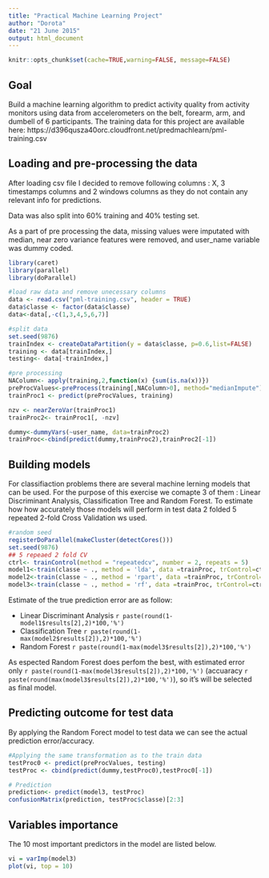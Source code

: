 ```yaml
---
title: "Practical Machine Learning Project"
author: "Dorota"
date: "21 June 2015"
output: html_document
---
```


```r
knitr::opts_chunk$set(cache=TRUE,warning=FALSE, message=FALSE)
```

## Goal

Build a machine learning algorithm to predict activity quality from activity monitors using data from accelerometers on the belt, forearm, arm, and dumbell of 6 participants. 
The training data for this project are available here: 
https://d396qusza40orc.cloudfront.net/predmachlearn/pml-training.csv

## Loading and pre-processing the data

After loading csv file I decided to remove following columns : X, 3 timestamps columns and 2 windows columns as they do not contain any relevant info for predictions.

Data was also split into 60% training and 40% testing set.

As a part of pre processing the data, missing values were imputated with median, near zero variance features were removed, and user_name variable was dummy coded.

```r
library(caret)
library(parallel)
library(doParallel)

#load raw data and remove unecessary columns
data <- read.csv("pml-training.csv", header = TRUE)
data$classe <- factor(data$classe)
data<-data[,-c(1,3,4,5,6,7)]

#split data
set.seed(9876)
trainIndex <- createDataPartition(y = data$classe, p=0.6,list=FALSE)
training <- data[trainIndex,]
testing<- data[-trainIndex,]

#pre processing
NAColumn<- apply(training,2,function(x) {sum(is.na(x))})
preProcValues<-preProcess(training[,NAColumn>0], method="medianImpute")
trainProc1 <- predict(preProcValues, training)

nzv <- nearZeroVar(trainProc1)
trainProc2<- trainProc1[, -nzv]

dummy<-dummyVars(~user_name, data=trainProc2)
trainProc<-cbind(predict(dummy,trainProc2),trainProc2[-1])
```
  
## Building models

For classifiaction problems there are several machine lerning models that can be used. For the purpose of this exercise we comapte 3 of them : Linear Discriminant Analysis, Classification Tree and Random Forest.
To estimate how how accurately those models will perform in test data 2 folded 5 repeated 2-fold Cross Validation ws used.

```r
#random seed
registerDoParallel(makeCluster(detectCores()))
set.seed(9876)
## 5 repeaed 2 fold CV
ctrl<- trainControl(method = "repeatedcv", number = 2, repeats = 5)
model1<-train(classe ~ ., method = 'lda', data =trainProc, trControl=ctrl)
model2<-train(classe ~ ., method = 'rpart', data =trainProc, trControl=ctrl)
model3<-train(classe ~ ., method = 'rf', data =trainProc, trControl=ctrl)
```

Estimate of the true prediction error are as follow:

  - Linear Discriminant Analysis `r paste(round(1-model1$results[2],2)*100,'%')`
  - Classification Tree `r paste(round(1-max(model2$results[2]),2)*100,'%')`
  - Random Forest `r paste(round(1-max(model3$results[2]),2)*100,'%')`
  
As espected Random Forest does perfom the best, with estimated error only `r paste(round(1-max(model3$results[2]),2)*100,'%')` (accuaracy `r paste(round(max(model3$results[2]),2)*100,'%')`), so it's will be selected as final model. 

## Predicting outcome for test data

By applying the Random Forect model to test data we can see the actual prediction error/accuracy.

```r
#Applying the same transformation as to the train data
testProc0 <- predict(preProcValues, testing)
testProc <- cbind(predict(dummy,testProc0),testProc0[-1])

# Prediction
prediction<- predict(model3, testProc)
confusionMatrix(prediction, testProc$classe)[2:3]
```

## Variables importance

The 10 most important predictors in the model are listed below.

```r
vi = varImp(model3)
plot(vi, top = 10)
```

